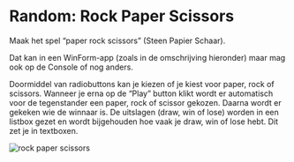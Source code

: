 # Random: Rock Paper Scissors

Maak het spel "paper rock scissors" (Steen Papier Schaar).

Dat kan in een WinForm-app (zoals in de omschrijving hieronder) maar mag ook op de Console of nog anders.

Doormiddel van radiobuttons kan je kiezen of je kiest voor paper, rock of scissors. Wanneer je erna op de "Play" button klikt wordt er automatisch voor de tegenstander een paper, rock of scissor gekozen. Daarna wordt er gekeken wie de winnaar is. De uitslagen (draw, win of lose) worden in een listbox gezet en wordt bijgehouden hoe vaak je draw, win of lose hebt. Dit zet je in textboxen.

![](figures/rockpaperscissors.png "rock paper scissors")
